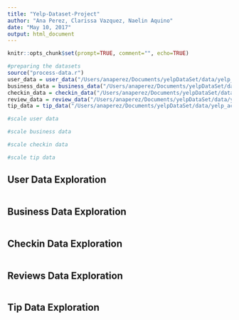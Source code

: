 ```yaml
---
title: "Yelp-Dataset-Project"
author: "Ana Perez, Clarissa Vazquez, Naelin Aquino"
date: "May 10, 2017"
output: html_document
---
```


```r
knitr::opts_chunk$set(prompt=TRUE, comment="", echo=TRUE)
```

```r
#preparing the datasets
source("process-data.r")
user_data = user_data("/Users/anaperez/Documents/yelpDataSet/data/yelp_academic_dataset_user.json")
business_data = business_data("/Users/anaperez/Documents/yelpDataSet/data/yelp_academic_dataset_business.json")
checkin_data = checkin_data("/Users/anaperez/Documents/yelpDataSet/data/yelp_academic_dataset_checkin.json")
review_data = review_data("/Users/anaperez/Documents/yelpDataSet/data/yelp_academic_dataset_review.json")
tip_data = tip_data("/Users/anaperez/Documents/yelpDataSet/data/yelp_academic_dataset_tip.json")

#scale user data

#scale business data

#scale checkin data

#scale tip data
```

## User Data Exploration

```r

```

## Business Data Exploration

```r

```

## Checkin Data Exploration

```r

```

## Reviews Data Exploration

```r

```

## Tip Data Exploration




